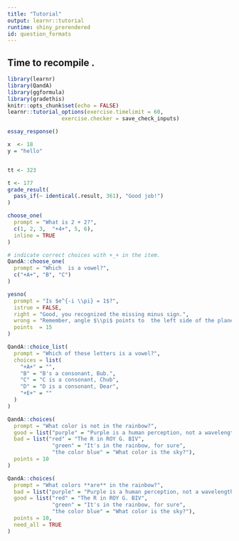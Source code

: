```yaml
---
title: "Tutorial"
output: learnr::tutorial
runtime: shiny_prerendered
id: question_formats
---
```



## Time to recompile .

```r
library(learnr)
library(QandA)
library(ggformula)
library(gradethis)
knitr::opts_chunk$set(echo = FALSE)
learnr::tutorial_options(exercise.timelimit = 60, 
                 exercise.checker = save_check_inputs)
```

```r
essay_response()
```

```r
x  <- 18
y = "hello"
```



```r

```

```r
tt <- 323
```

```r
t <- 177
grade_result(
  pass_if(~ identical(.result, 361), "Good job!")
)
```

```r
choose_one(
  prompt = "What is 2 + 2?",
  c(1, 2, 3,  "+4+", 5, 6),
  inline = TRUE
)
```

```r
# indicate correct choices with +_+ in the item.
QandA::choose_one(
  prompt = "Which  is a vowel?",
  c("+A+", "B", "C")
)
```

```r
yesno(
  prompt = "Is $e^{-i \\pi} = 1$?",
  istrue = FALSE,
  right = "Good, you recognized the missing minus sign.",
  wrong = "Remember, angle $\\pi$ points to  the left side of the plane",
  points  = 15     
)
```





```r
QandA::choice_list(
  prompt = "Which of these letters is a vowel?",
  choices = list(
    "+A+" = "",
    "B" = "B's a consonant, Bub.",
    "C" = "C is a consonant, Chub",
    "D" = "D is a consonant, Dear",
    "+E+" = ""
  )
)
```


```r
QandA::choices(
  prompt = "What color is not in the rainbow?",
  good = list("purple" = "Purple is a human perception, not a wavelength of light."),
  bad = list("red" = "The R in ROY G. BIV",
              "green" = "It's in the rainbow, for sure",
              "the color blue" = "What color is the sky?"),
  points = 10  
)
```

```r
QandA::choices(
  prompt = "What colors **are** in the rainbow?",
  bad = list("purple" = "Purple is a human perception, not a wavelength of light."),
  good = list("red" = "The R in ROY G. BIV",
              "green" = "It's in the rainbow, for sure",
              "the color blue" = "What color is the sky?"),
  points = 10,
  need_all = TRUE
)
```
